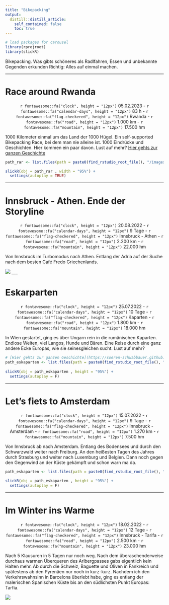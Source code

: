 ```yaml
---
title: "Bikepacking"
output:
  distill::distill_article:
    self_contained: false
    toc: true
---
```



```r
# load packages for carousel
library(rprojroot)
library(slickR)
```

Bikepacking. Was gibts schöneres als Radlfahren, Essen und unbekannte Gegenden erkunden Richtig: Alles auf einmal machen. 

____

# Race around Rwanda
<p style="text-align: center;">`r fontawesome::fa("clock", height = "12px")` 05.02.2023 - `r fontawesome::fa("calendar-days", height = "12px")` 83 h - `r fontawesome::fa("flag-checkered", height = "12px")` Rwanda - `r fontawesome::fa("road", height = "12px")` 1.000 km - `r fontawesome::fa("mountain", height = "12px")` 17.500 hm </p>
 
1000 Kilometer einmal um das Land der 1000 Hügel.  Ein self-supported Bikepacking Race, bei dem man nie alleine ist. 1000 Eindrücke und Geschichten. Hier kommen ein paar davon. Lust auf mehr? [Hier gehts zur ganzen Geschichte](https://soeren-schwabbauer.github.io/blog/bikepacking/2023-03-14-race-around-rwanda/)

```r

path_rar <- list.files(path = paste0(find_rstudio_root_file(), "/images/bikepacking_rar/"), full.names = TRUE)

slickR(obj = path_rar , width = "95%") + 
  settings(autoplay = TRUE)

```

____

# Innsbruck - Athen. Ende der Storyline
 <p style="text-align: center;">`r fontawesome::fa("clock", height = "12px")` 20.08.2022 - `r fontawesome::fa("calendar-days", height = "12px")` 9 Tage - `r fontawesome::fa("flag-checkered", height = "12px")` Innsbruck - Athen - `r fontawesome::fa("road", height = "12px")` 2.200 km - `r fontawesome::fa("mountain", height = "12px")` 22.000 hm </p>
 
Von Innsbruck im Turbomodus nach Athen. Entlang der Adria auf der Suche nach dem besten Café Fredo Griechenlands.

![](images/bikepacking_athen/1.jpg)
___

# Eskarparten
 <p style="text-align: center;">`r fontawesome::fa("clock", height = "12px")` 25.07.2022 - `r fontawesome::fa("calendar-days", height = "12px")` 10 Tage - `r fontawesome::fa("flag-checkered", height = "12px")` Kaparten - `r fontawesome::fa("road", height = "12px")` 1.800 km - `r fontawesome::fa("mountain", height = "12px")` 18.000 hm </p>

In Wien gestartet, ging es über Ungarn rein in die rumänischen Kaparten. Endlose Weiten, viel Langos, Hunde und Bären. Eine Reise durch eine ganz andere Ecke Europas, wie sie seinesgleichen sucht. Lust auf mehr? 

```r
# [Hier gehts zur ganzen Geschichte](https://soeren-schwabbauer.github.io/blog/bikepacking/2022-06-25-eskaparten/)
path_eskaparten <- list.files(path = paste0(find_rstudio_root_file(), "/images/bikepacking_eskaparten/"), full.names = TRUE)
                     
slickR(obj = path_eskaparten , height = "95%") + 
  settings(autoplay = F)

```
___

# Let's fiets to Amsterdam
 <p style="text-align: center;">`r fontawesome::fa("clock", height = "12px")` 15.07.2022 - `r fontawesome::fa("calendar-days", height = "12px")` 9 Tage - `r fontawesome::fa("flag-checkered", height = "12px")` Innsbruck - Amsterdam - `r fontawesome::fa("road", height = "12px")` 1.270 km - `r fontawesome::fa("mountain", height = "12px")` 7.500 hm </p>

Von Innsbruck ab nach Amsterdam. Entlang des Bodensees und durch den Schwarzwald weiter nach Freiburg. An den heißesten Tagen des Jahres durch Strasburg und weiter nach Luxemburg und Belgien. Dann noch gegen den Gegenwind an der Küste gekämpft und schon warn ma da.

```r

path_eskaparten <- list.files(path = paste0(find_rstudio_root_file(), "/images/bikepacking_amsterdam/"), full.names = TRUE)
                     
slickR(obj = path_eskaparten , height = "95%") + 
  settings(autoplay = F)

```
___

# Im Winter ins Warme
 <p style="text-align: center;">`r fontawesome::fa("clock", height = "12px")` 18.02.2022 - `r fontawesome::fa("calendar-days", height = "12px")` 12 Tage - `r fontawesome::fa("flag-checkered", height = "12px")` Innsbruck - Tarifa - `r fontawesome::fa("road", height = "12px")` 2.500 km - `r fontawesome::fa("mountain", height = "12px")` 23.000 hm </p>

Nach 5 Klausuren in 5 Tagen nur noch weg. Nach dem überaschenderweise durchaus warmen Überqueren des Arlbergpasses gabs eigentlich kein Halten mehr. Ab durch die Schweiz, Baguette und Oliven in Fankreich und spätestens ab den Pyrenäen nur noch in kurz-kurz. Nachdem ich den Verkehrswahnsinn in Barcelona überlebt habe, ging es entlang der malerischen Spanischen Küste bis an den südlichsten Punkt Europas: Tarfia.

![](images/bikepacking_tarifa/tarifa.jpg)

